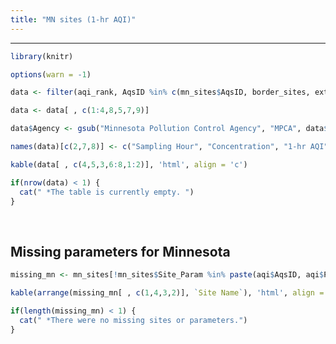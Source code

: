 ---
title: "MN sites (1-hr AQI)"
---

<script type="text/JavaScript">
  setTimeout(function() { window.location=window.location;}, 350000);
</script>


<hr> 

```{r kable2, message=F, echo=F, results='asis', warning=F}
library(knitr)

options(warn = -1)

data <- filter(aqi_rank, AqsID %in% c(mn_sites$AqsID, border_sites, extra_sites))

data <- data[ , c(1:4,8,5,7,9)]

data$Agency <- gsub("Minnesota Pollution Control Agency", "MPCA", data$Agency)

names(data)[c(2,7,8)] <- c("Sampling Hour", "Concentration", "1-hr AQI")

kable(data[ , c(4,5,3,6:8,1:2)], 'html', align = 'c')

if(nrow(data) < 1) {
  cat(" *The table is currently empty. ")
} 
```
<br>

<div class = "gray">
## Missing parameters for Minnesota
```{r miss_MN, message=F, echo=F, results='asis', warning=F}


missing_mn <- mn_sites[!mn_sites$Site_Param %in% paste(aqi$AqsID, aqi$Parameter, sep="_"), ]

kable(arrange(missing_mn[ , c(1,4,3,2)], `Site Name`), 'html', align = 'c')

if(length(missing_mn) < 1) {
  cat(" *There were no missing sites or parameters.")
} 
```
</div>

